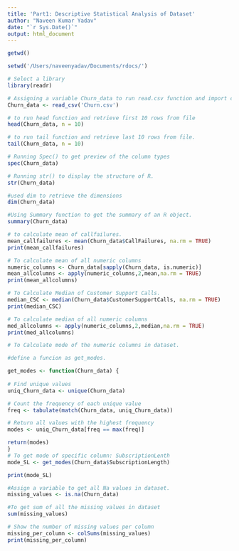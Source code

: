 ```yaml
---
title: 'Part1: Descriptive Statistical Analysis of Dataset'
author: "Naveen Kumar Yadav"
date: "`r Sys.Date()`"
output: html_document
---
```


```r

getwd()

setwd('/Users/naveenyadav/Documents/rdocs/')

# Select a library
library(readr)

# Assigning a variable Churn_data to run read.csv function and import csv file into R as a data frame.
Churn_data <- read_csv('Churn.csv')

# to run head function and retrieve first 10 rows from file
head(Churn_data, n = 10)

# to run tail function and retrieve last 10 rows from file.
tail(Churn_data, n = 10)

# Running Spec() to get preview of the column types
spec(Churn_data)

# Running str() to display the structure of R.
str(Churn_data)

#used dim to retrieve the dimensions
dim(Churn_data)

#Using Summary function to get the summary of an R object.
summary(Churn_data)

# to calculate mean of callfailures.
mean_callfailures <- mean(Churn_data$CallFailures, na.rm = TRUE)
print(mean_callfailures)

# To calculate mean of all numeric columns
numeric_columns <- Churn_data[sapply(Churn_data, is.numeric)]
mean_allcolumns <- apply(numeric_columns,2,mean,na.rm = TRUE)
print(mean_allcolumns)

# To Calculate Median of Customer Support Calls.
median_CSC <- median(Churn_data$CustomerSupportCalls, na.rm = TRUE)
print(median_CSC)

# To calculate median of all numeric columns
med_allcolumns <- apply(numeric_columns,2,median,na.rm = TRUE)
print(med_allcolumns)

# To Calculate mode of the numeric columns in dataset.

#define a funcion as get_modes.

get_modes <- function(Churn_data) {
  
# Find unique values
uniq_Churn_data <- unique(Churn_data)

# Count the frequency of each unique value
freq <- tabulate(match(Churn_data, uniq_Churn_data))

# Return all values with the highest frequency
modes <- uniq_Churn_data[freq == max(freq)]

return(modes)
}
# To get mode of specific column: SubscriptionLenth
mode_SL <- get_modes(Churn_data$SubscriptionLength)

print(mode_SL)

#Assign a variable to get all Na values in dataset.
missing_values <- is.na(Churn_data)

#To get sum of all the missing values in dataset
sum(missing_values)

# Show the number of missing values per column
missing_per_column <- colSums(missing_values)
print(missing_per_column)

```
